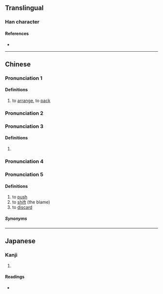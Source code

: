 {{character info}}
==Translingual==

===Han character===
{{Han char|rn=64|rad=手|as=07|sn=10|four=|canj=QDL|ids=⿰扌束}}

====References====
* {{Han ref|kx=0434.060|dkj=12154|dj=0783.130|hdz=31878.060|uh=6352|ud=25426}}

----

==Chinese==
{{zh-forms}}

===Pronunciation 1===
{{zh-pron
|m=shù
|mc=y
|oc=y
|cat=v
}}

====Definitions====
{{zh-hanzi}}

# to [[arrange]], to [[pack]]

===Pronunciation 2===
{{zh-see|束|v}}

===Pronunciation 3===
{{zh-pron
|m=sōu
|cat=v
}}

====Definitions====
{{zh-hanzi}}

# {{zh-only|摟捒}}

===Pronunciation 4===
{{zh-see|竦|v}}

===Pronunciation 5===
{{zh-pron
|mn=sak
|cat=v
}}

====Definitions====
{{zh-hanzi}} {{lb|zh|Min Nan}}

# to [[push]]
# to [[shift]] (the blame)
# to [[discard]]

=====Synonyms=====
{{zh-dial|推}}

----

==Japanese==

===Kanji===
{{ja-kanji|grade=|rs=手07}}

# {{rfdef|ja|sort=手07}}

====Readings====
* {{ja-readings|on=しょう,しゅ,そ,す,しょく,そく|kun=つつし-む, あ-げる}}